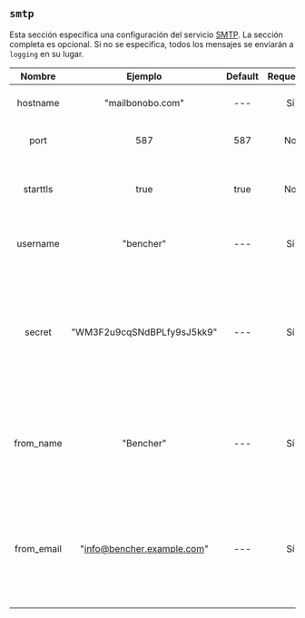 ## `smtp`

Esta sección especifica una configuración del servicio [SMTP](https://en.wikipedia.org/wiki/Simple_Mail_Transfer_Protocol).
La sección completa es opcional.
Si no se especifica, todos los mensajes se enviarán a `logging` en su lugar.

|   Nombre   |          Ejemplo           | Default | Requerido |                                                         Descripción                                                          |
| :--------: | :------------------------: | :-----: | :-------: | :--------------------------------------------------------------------------------------------------------------------------: |
|  hostname  |      "mailbonobo.com"      |   ---   |    Sí     |                                               Especifica el hostname de SMTP.                                                |
|    port    |            587             |   587   |    No     |                                                Especifica el puerto de SMTP.                                                 |
|  starttls  |            true            |  true   |    No     |                                 Controla si la conexión SMTP utiliza el protocolo STARTTLS.                                  |
|  username  |         "bencher"          |   ---   |    Sí     |                                       Especifica el nombre de usuario en el host SMTP.                                       |
|   secret   | "WM3F2u9cqSNdBPLfy9sJ5kk9" |   ---   |    Sí     | Especifica el secreto para el nombre de usuario en el host SMTP. Cuando se registra, aparecerá ofuscado como `************`. |
| from_name  |         "Bencher"          |   ---   |    Sí     |                  Especifica el nombre que aparecerá en la sección "from" de todos los correos electrónicos.                  |
| from_email | "info@bencher.example.com" |   ---   |    Sí     |            Especifica el correo electrónico que aparecerá en la sección "from" de todos los correos electrónicos.            |
